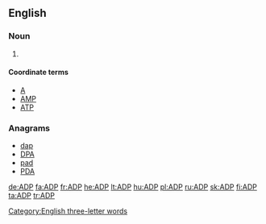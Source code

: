 ==English==

===Noun===
{{en-noun|-}}

# {{initialism of|adenosine diphosphate|lang=en}}

====Coordinate terms====
* [[A]]
* [[AMP]]
* [[ATP]]

===Anagrams===
* [[dap#English|dap]]
* [[DPA#English|DPA]]
* [[pad#English|pad]]
* [[PDA#English|PDA]]

[[Category:English three-letter words]]

[[de:ADP]]
[[fa:ADP]]
[[fr:ADP]]
[[he:ADP]]
[[lt:ADP]]
[[hu:ADP]]
[[pl:ADP]]
[[ru:ADP]]
[[sk:ADP]]
[[fi:ADP]]
[[ta:ADP]]
[[tr:ADP]]